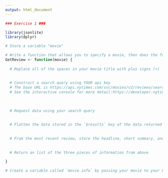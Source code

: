 ```yaml
---
output: html_document
---
```



```r
### Exercise 1 ###

library(jsonlite)
library(dplyr)

# Store a variable "movie"

# Write a function that allows you to specify a movie, then does the following:
GetReview <- function(movie) {
  
  # Replace all of the spaces in your movie title with plus signs (+)
  
  
  # Construct a search query using YOUR api key
  # The base URL is https://api.nytimes.com/svc/movies/v2/reviews/search.json?
  # See the interactive console for more detail:https://developer.nytimes.com/movie_reviews_v2.json#/Console/GET/reviews/search.json
  
  
  
  # Request data using your search query
  
  
  # Flatten the data stored in the `$results` key of the data returned to you
  
  
  # From the most recent review, store the headline, short summary, and link to full article each in their own variables
  
  
  # Return an list of the three pieces of information from above
  
}

# Create a variable called `movie.info` by passing your movie to your GetReview function

```
